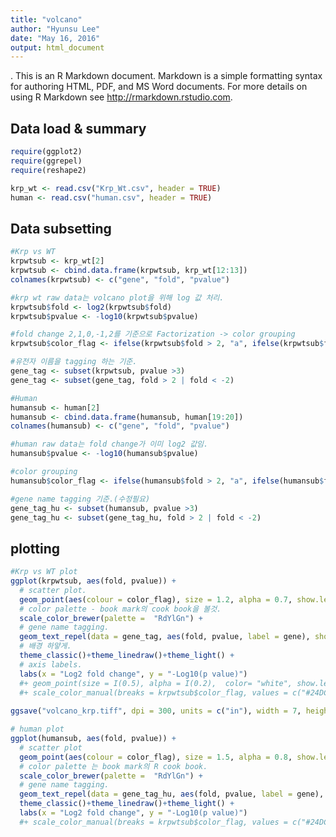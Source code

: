 ```yaml
---
title: "volcano"
author: "Hyunsu Lee"
date: "May 16, 2016"
output: html_document
---
```

.
This is an R Markdown document. Markdown is a simple formatting syntax for authoring HTML, PDF, and MS Word documents. For more details on using R Markdown see <http://rmarkdown.rstudio.com>.

## Data load & summary
```r
require(ggplot2)
require(ggrepel)
require(reshape2)

krp_wt <- read.csv("Krp_Wt.csv", header = TRUE)
human <- read.csv("human.csv", header = TRUE)

```

## Data subsetting
```r
#Krp vs WT
krpwtsub <- krp_wt[2]
krpwtsub <- cbind.data.frame(krpwtsub, krp_wt[12:13])
colnames(krpwtsub) <- c("gene", "fold", "pvalue")

#krp wt raw data는 volcano plot을 위해 log 값 처리.
krpwtsub$fold <- log2(krpwtsub$fold)
krpwtsub$pvalue <- -log10(krpwtsub$pvalue)

#fold change 2,1,0,-1,2를 기준으로 Factorization -> color grouping 
krpwtsub$color_flag <- ifelse(krpwtsub$fold > 2, "a", ifelse(krpwtsub$fold < -2, "f", ifelse(krpwtsub$fold > 1, "b", ifelse(krpwtsub$fold < -1, "e", ifelse(krpwtsub$fold > 0, "c", "d")))))

#유전자 이름을 tagging 하는 기준. 
gene_tag <- subset(krpwtsub, pvalue >3)
gene_tag <- subset(gene_tag, fold > 2 | fold < -2)

#Human 
humansub <- human[2]
humansub <- cbind.data.frame(humansub, human[19:20])
colnames(humansub) <- c("gene", "fold", "pvalue")

#human raw data는 fold change가 이미 log2 값임.
humansub$pvalue <- -log10(humansub$pvalue)

#color grouping
humansub$color_flag <- ifelse(humansub$fold > 2, "a", ifelse(humansub$fold < -2, "f", ifelse(humansub$fold > 1, "b", ifelse(humansub$fold < -1, "e", ifelse(humansub$fold > 0, "c", "d")))))

#gene name tagging 기준.(수정필요)
gene_tag_hu <- subset(humansub, pvalue >3)
gene_tag_hu <- subset(gene_tag_hu, fold > 2 | fold < -2)


```

## plotting
```r
#Krp vs WT plot
ggplot(krpwtsub, aes(fold, pvalue)) +
  # scatter plot.
  geom_point(aes(colour = color_flag), size = 1.2, alpha = 0.7, show.legend = FALSE) +
  # color palette - book mark의 cook book을 볼것.
  scale_color_brewer(palette =  "RdYlGn") +
  # gene name tagging. 
  geom_text_repel(data = gene_tag, aes(fold, pvalue, label = gene), show.legend = FALSE, colour = "black") +
  # 배경 하얗게.
  theme_classic()+theme_linedraw()+theme_light() +
  # axis labels.
  labs(x = "Log2 fold change", y = "-Log10(p value)") 
  #+ geom_point(size = I(0.5), alpha = I(0.2),  color= "white", show.legend = FALSE)
  #+ scale_color_manual(breaks = krpwtsub$color_flag, values = c("#24DC1F", "#8DFF54", "#A0BE1E","#F2CB20", "#CC401C", "#FF0A0C")) +
  
ggsave("volcano_krp.tiff", dpi = 300, units = c("in"), width = 7, height = 5)

# human plot
ggplot(humansub, aes(fold, pvalue)) +
  # scatter plot
  geom_point(aes(colour = color_flag), size = 1.5, alpha = 0.8, show.legend = FALSE) +
  # color palette 는 book mark의 R cook book.
  scale_color_brewer(palette =  "RdYlGn") +
  # gene name tagging. 
  geom_text_repel(data = gene_tag_hu, aes(fold, pvalue, label = gene), show.legend = FALSE, colour = "black") +
  theme_classic()+theme_linedraw()+theme_light() +
  labs(x = "Log2 fold change", y = "-Log10(p value)") 
  #+ scale_color_manual(breaks = krpwtsub$color_flag, values = c("#24DC1F", "#8DFF54", "#A0BE1E","#F2CB20", "#CC401C", "#FF0A0C")) +
```
